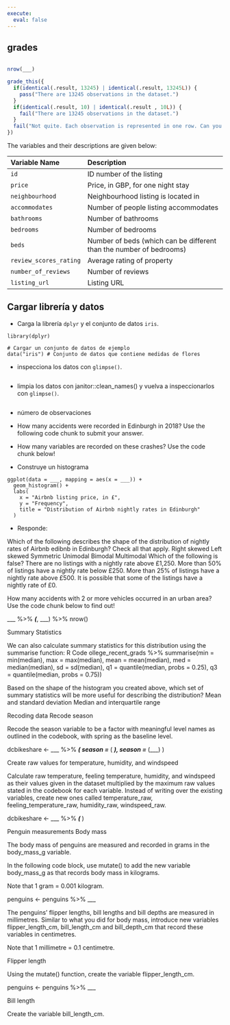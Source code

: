 ```yaml
---
execute: 
  eval: false
---
```



## grades

```r

```

```r
nrow(___)
```

```r
grade_this({
  if(identical(.result, 13245) | identical(.result, 13245L)) {
    pass("There are 13245 observations in the dataset.")
  }
  if(identical(.result, 10) | identical(.result , 10L)) {
    fail("There are 13245 observations in the dataset.")
  }
  fail("Not quite. Each observation is represented in one row. Can you remember which function we use to calculate the number of rows?")
})
```


The variables and their descriptions are given below:

| Variable Name   |  Description
|:----------------|:--------------------------------
| `id` | ID number of the listing
| `price` | Price, in GBP, for one night stay
| `neighbourhood` | Neighbourhood listing is located in
| `accommodates` | Number of people listing accommodates
| `bathrooms` | Number of bathrooms
| `bedrooms` | Number of bedrooms
| `beds` | Number of beds (which can be different than the number of bedrooms)
| `review_scores_rating` | Average rating of property
| `number_of_reviews` | Number of reviews
| `listing_url` | Listing URL

## Cargar librería y datos
- Carga la librería `dplyr` y el conjunto de datos `iris`.

```webr

library(dplyr)

# Cargar un conjunto de datos de ejemplo
data("iris") # Conjunto de datos que contiene medidas de flores

```

- inspecciona los datos con `glimpse()`.



```webr


```

- limpia los datos con janitor::clean_names() y vuelva a inspeccionarlos con `glimpse()`.


```webr


```


- número de observaciones

- How many accidents were recorded in Edinburgh in 2018? Use the following code chunk to submit your answer.

- How many variables are recorded on these crashes? Use the code chunk below!

- Construye un histograma

```webr
ggplot(data = ___, mapping = aes(x = ___)) +
  geom_histogram() +
  labs(
    x = "Airbnb listing price, in £",
    y = "Frequency",
    title = "Distribution of Airbnb nightly rates in Edinburgh"
  )

```

- Responde:

 Which of the following describes the shape of the distribution of nightly rates of Airbnb edibnb in Edinburgh? Check all that apply.
Right skewed
Left skewed
Symmetric
Unimodal
Bimodal
Multimodal
Which of the following is false?
There are no listings with a nightly rate above £1,250.
More than 50% of listings have a nightly rate below £250.
More than 25% of listings have a nightly rate above £500.
It is possible that some of the listings have a nightly rate of £0.


How many accidents with 2 or more vehicles occurred in an urban area? Use the code chunk below to find out!

___ %>%
  ___(___, ___) %>%
  nrow()
  
  Summary Statistics
  
  We can also calculate summary statistics for this distribution using the summarise function:
  R Code
ollege_recent_grads %>%
  summarise(min = min(median), max = max(median),
            mean = mean(median), med = median(median),
            sd = sd(median), 
            q1 = quantile(median, probs = 0.25),
            q3 = quantile(median, probs = 0.75))


  Based on the shape of the histogram you created above, which set of summary statistics will be more useful for describing the distribution?
  Mean and standard deviation
  Median and interquartile range


Recoding data
Recode season

Recode the season variable to be a factor with meaningful level names as outlined in the codebook, with spring as the baseline level.

dcbikeshare <- ___ %>%
  ___(
    season = ___(
    ___
    ),
    season = ___(___)
  )
  
  
  Create raw values for temperature, humidity, and windspeed
  
  Calculate raw temperature, feeling temperature, humidity, and windspeed as their values given in the dataset multiplied by the maximum raw values stated in the codebook for each variable. Instead of writing over the existing variables, create new ones called temperature_raw, feeling_temperature_raw, humidity_raw, windspeed_raw.
  
  
  dcbikeshare <- ___ %>%
    ___(
      ___
    )

Penguin measurements
Body mass

The body mass of penguins are measured and recorded in grams in the body_mass_g variable.

In the following code block, use mutate() to add the new variable body_mass_g as that records body mass in kilograms.

Note that 1 gram = 0.001 kilogram.


penguins <- penguins %>% 
  ___ 


The penguins’ flipper lengths, bill lengths and bill depths are measured in millimetres. Similar to what you did for body mass, introduce new variables flipper_length_cm, bill_length_cm and bill_depth_cm that record these variables in centimetres.

Note that 1 millimetre = 0.1 centimetre.

Flipper length

Using the mutate() function, create the variable flipper_length_cm.

penguins <- penguins %>%
  ___ 


Bill length

Create the variable bill_length_cm.